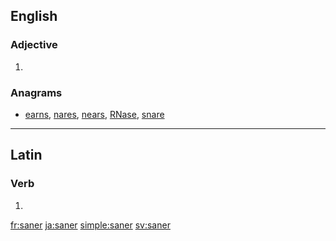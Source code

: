 ==English==

===Adjective===
{{head|en|adjective comparative form}}

# {{en-comparative of|sane}}

===Anagrams===
* [[earns#English|earns]], [[nares#English|nares]], [[nears#English|nears]], [[RNase#English|RNase]], [[snare#English|snare]]

----

==Latin==

===Verb===
{{la-verb-form|sāner}}

# {{conjugation of|sānō||1|s|pres|pasv|subj|lang=la}}

[[fr:saner]]
[[ja:saner]]
[[simple:saner]]
[[sv:saner]]